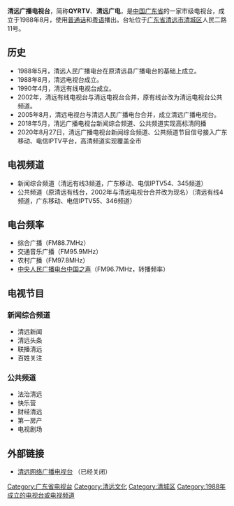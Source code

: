 {{電視網資訊
| 電視網名稱     = 清远广播电视台
| 電視網商標檔案 = 
| 電視網商標尺寸 = 
| 類型           = [[有線電視|有線電視]]、[[无线电视|无线电视]]
| 品牌           = 
| 開播日期       = 
| 國家           = {{PRC}}
| 可收視地區     = [[广东省|广东省]][[清远市|清远市]]
| 創立日期       = 1988年8月
| 創立者         = 
| 口號           = 
| 格言           = 
| 收視率         = 
| 收視率調查時間 = 
| 收視率資料來源 = 
| 市場占有率     = 
| 擁有者         = 
| 持股者         = 
| 關鍵人物       = 
| 官方網站       = http://www.0763f.com（已经关闭，全面转入“最清远”APP）
| 備註           = 
|}}
'''清远广播电视台'''，简称'''QYRTV'''、'''清远广电'''，是[[中国|中国]][[广东省|广东省]]的一家市级电视台，成立于1988年8月，使用[[普通话|普通话]]和[[粤语|粤语]]播出。台址位于[[广东省|广东省]][[清远市|清远市]][[清城区|清城区]]人民二路11号。

== 历史 ==
*1988年5月，清远人民广播电台在原清远县广播电台的基础上成立。
*1988年8月，清远电视台成立。
*1990年4月，清远有线电视台成立。
*2002年，清远有线电视台与清远电视台合并，原有线台改为清远电视台公共频道。
*2005年8月，清远电视台与清远人民广播电台合并，成立清远广播电视台。
*2018年5月，清远广播电视台新闻综合频道、公共频道实现高标清同播
*2020年8月27日，清远广播电视台新闻综合频道、公共频道节目信号接入广东移动、电信IPTV平台，高清频道实现覆盖全市

== 电视频道 ==
* 新闻综合频道（清远有线3频道，广东移动、电信IPTV54、345频道）
* 公共频道（原清远有线台，2002年与清远电视台合并改为现名）（清远有线4频道，广东移动、电信IPTV55、346频道）

== 电台频率 ==
*综合广播（FM88.7MHz）
*交通音乐广播（FM95.9MHz）
*农村广播（FM97.8MHz）
*[[中央人民广播电台中国之声|中央人民广播电台中国之声]]（FM96.7MHz，转播频率）

== 电视节目 ==
===新闻综合频道===

*清远新闻
*清远头条
*联播清远
*百姓关注

===公共频道===

*法治清远
*快乐营
*财经清远
*第一房产
*电视剧场

== 外部链接 ==
* [http://www.0763f.com/ 清远网络广播电视台] {{Wayback|url=http://www.0763f.com/ |date=20201027174238 }}（已经关闭）

{{广东省电视台}}
[[Category:广东省电视台|Category:广东省电视台]]
[[Category:清远文化|Category:清远文化]]
[[Category:清城区|Category:清城区]]
[[Category:1988年成立的电视台或电视频道|Category:1988年成立的电视台或电视频道]]